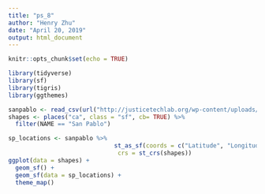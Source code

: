 ```yaml
---
title: "ps_8"
author: "Henry Zhu"
date: "April 20, 2019"
output: html_document
---
```


```r
knitr::opts_chunk$set(echo = TRUE)
```
```r
library(tidyverse)
library(sf)
library(tigris)
library(ggthemes)

sanpablo <- read_csv(url("http://justicetechlab.org/wp-content/uploads/2018/02/eastpaloalto_sst.csv")) 
shapes <- places("ca", class = "sf", cb= TRUE) %>%
  filter(NAME == "San Pablo")

sp_locations <- sanpablo %>%
                              st_as_sf(coords = c("Latitude", "Longitude"), 
                               crs = st_crs(shapes)) 
ggplot(data = shapes) +
  geom_sf() +
  geom_sf(data = sp_locations) +
  theme_map()

```